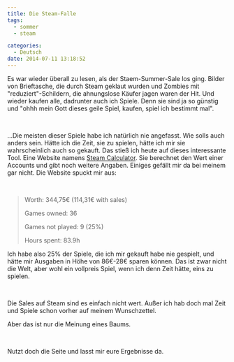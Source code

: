 ```yaml
---
title: Die Steam-Falle
tags:
  - sommer
  - steam

categories:
  - Deutsch
date: 2014-07-11 13:18:52
---
```


Es war wieder überall zu lesen, als der Staem-Summer-Sale los ging. Bilder von Brieftasche, die durch Steam geklaut wurden und Zombies mit "reduziert"-Schildern, die ahnungslose Käufer jagen waren der Hit. Und wieder kaufen alle, dadrunter auch ich Spiele. Denn sie sind ja so günstig und "ohhh mein Gott dieses geile Spiel, kaufen, spiel ich bestimmt mal".

&nbsp;

...Die meisten dieser Spiele habe ich natürlich nie angefasst. Wie solls auch anders sein. Hätte ich die Zeit, sie zu spielen, hätte ich mir sie wahrscheinlich auch so gekauft. Das stieß ich heute auf dieses interessante Tool. Eine Website namens [Steam Calculator](http://steamdb.info/calculator/). Sie berechnet den Wert einer Accounts und gibt noch weitere Angaben. Einiges gefällt mir da bei meinem gar nicht. Die Website spuckt mir aus:

&nbsp;

> Worth: 344,75€ (114,31€ with sales)
>
> Games owned: 36
>
> Games not played: 9 (25%)
>
> Hours spent: 83.9h
> &nbsp;

Ich habe also 25% der Spiele, die ich mir gekauft habe nie gespielt, und hätte mir Ausgaben in Höhe von 86€-28€ sparen können. Das ist zwar nicht die Welt, aber wohl ein vollpreis Spiel, wenn ich denn Zeit hätte, eins zu spielen.

&nbsp;

Die Sales auf Steam sind es einfach nicht wert. Außer ich hab doch mal Zeit und Spiele schon vorher auf meinem Wunschzettel.

Aber das ist nur die Meinung eines Baums.

&nbsp;

Nutzt doch die Seite und lasst mir eure Ergebnisse da.
